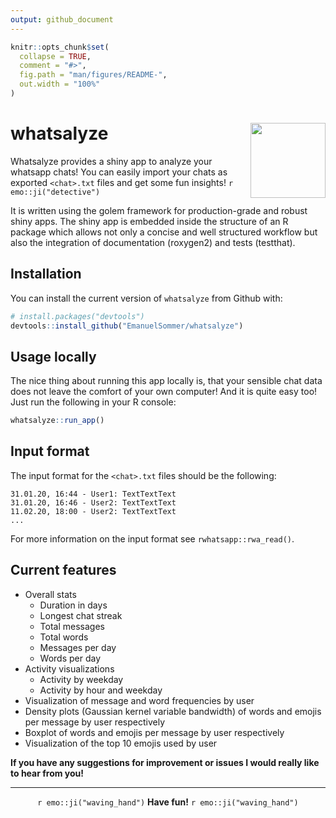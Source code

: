 ```yaml
---
output: github_document
---
```



```r
knitr::opts_chunk$set(
  collapse = TRUE,
  comment = "#>",
  fig.path = "man/figures/README-",
  out.width = "100%"
)
```

# whatsalyze <img src="inst/app/www/hex-whatsalyze.png" align="right" width="120" />



Whatsalyze provides a shiny app to analyze your whatsapp chats! You can easily import your chats as exported `<chat>.txt` files and get some fun insights! `r emo::ji("detective")`

It is written using the golem framework for production-grade and robust shiny apps. The shiny app is embedded inside the structure of an R package which allows not only a concise and well structured workflow but also the integration of documentation (roxygen2) and tests (testthat). 

## Installation

You can install the current version of `whatsalyze` from Github with:

``` r
# install.packages("devtools")
devtools::install_github("EmanuelSommer/whatsalyze")
```

## Usage locally

The nice thing about running this app locally is, that your sensible chat data does not leave the comfort of your own computer! And it is quite easy too! Just run the following in your R console:

``` r
whatsalyze::run_app()
```

## Input format

The input format for the `<chat>.txt` files should be the following:

```
31.01.20, 16:44 - User1: TextTextText
31.01.20, 16:46 - User2: TextTextText
11.02.20, 18:00 - User2: TextTextText
...
```

For more information on the input format see `rwhatsapp::rwa_read()`.

## Current features

- Overall stats
    - Duration in days
    - Longest chat streak
    - Total messages
    - Total words
    - Messages per day
    - Words per day
- Activity visualizations
    - Activity by weekday
    - Activity by hour and weekday
- Visualization of message and word frequencies by user
- Density plots (Gaussian kernel variable bandwidth) of words and emojis per message by user respectively
- Boxplot of words and emojis per message by user respectively
- Visualization of the top 10 emojis used by user 



**If you have any suggestions for improvement or issues I would really like to hear from you!**


***

<center>
`r emo::ji("waving_hand")` **Have fun!** `r emo::ji("waving_hand")`
</center>
